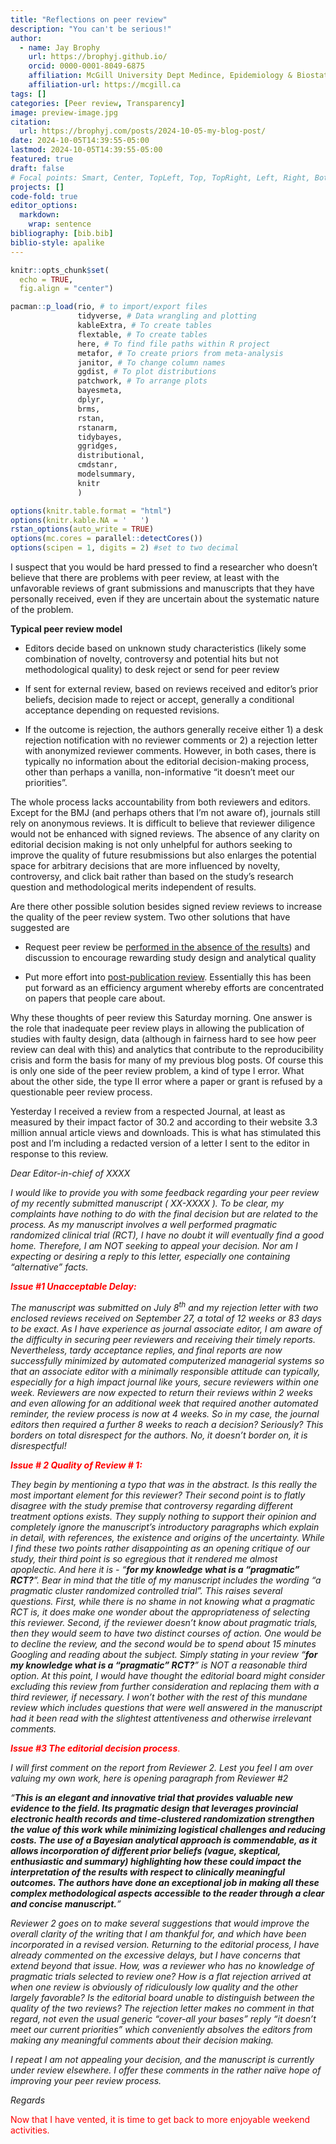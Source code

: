 ```yaml
---
title: "Reflections on peer review"
description: "You can't be serious!"
author:
  - name: Jay Brophy
    url: https://brophyj.github.io/
    orcid: 0000-0001-8049-6875
    affiliation: McGill University Dept Medince, Epidemiology & Biostatistics
    affiliation-url: https://mcgill.ca 
tags: []
categories: [Peer review, Transparency]
image: preview-image.jpg
citation: 
  url: https://brophyj.com/posts/2024-10-05-my-blog-post/ 
date: 2024-10-05T14:39:55-05:00
lastmod: 2024-10-05T14:39:55-05:00
featured: true
draft: false
# Focal points: Smart, Center, TopLeft, Top, TopRight, Left, Right, BottomLeft, Bottom, BottomRight.
projects: []
code-fold: true
editor_options: 
  markdown: 
    wrap: sentence
bibliography: [bib.bib]
biblio-style: apalike
---
```


```r
knitr::opts_chunk$set(
  echo = TRUE,
  fig.align = "center")

pacman::p_load(rio, # to import/export files
               tidyverse, # Data wrangling and plotting
               kableExtra, # To create tables
               flextable, # To create tables
               here, # To find file paths within R project
               metafor, # To create priors from meta-analysis
               janitor, # To change column names
               ggdist, # To plot distributions
               patchwork, # To arrange plots
               bayesmeta,
               dplyr,
               brms,
               rstan,
               rstanarm,
               tidybayes,
               ggridges,
               distributional,
               cmdstanr, 
               modelsummary,
               knitr
               )

options(knitr.table.format = "html")
options(knitr.kable.NA = '   ')
rstan_options(auto_write = TRUE)
options(mc.cores = parallel::detectCores())
options(scipen = 1, digits = 2) #set to two decimal 

```

I suspect that you would be hard pressed to find a researcher who doesn’t believe that there are problems with peer review, at least with the unfavorable reviews of grant submissions and manuscripts that they have personally received, even if they are uncertain about the systematic nature of the problem.

**Typical peer review model**

-   Editors decide based on unknown study characteristics (likely some combination of novelty, controversy and potential hits but not methodological quality) to desk reject or send for peer review

-   If sent for external review, based on reviews received and editor’s prior beliefs, decision made to reject or accept, generally a conditional acceptance depending on requested revisions.

-   If the outcome is rejection, the authors generally receive either 1) a desk rejection notification with no reviewer comments or 2) a rejection letter with anonymized reviewer comments.
    However, in both cases, there is typically no information about the editorial decision-making process, other than perhaps a vanilla, non-informative “it doesn’t meet our priorities”.

The whole process lacks accountability from both reviewers and editors.
Except for the BMJ (and perhaps others that I’m not aware of), journals still rely on anonymous reviews.
It is difficult to believe that reviewer diligence would not be enhanced with signed reviews.
The absence of any clarity on editorial decision making is not only unhelpful for authors seeking to improve the quality of future resubmissions but also enlarges the potential space for arbitrary decisions that are more influenced by novelty, controversy, and click bait rather than based on the study’s research question and methodological merits independent of results.

Are there other possible solution besides signed review reviews to increase the quality of the peer review system.
Two other solutions that have suggested are

-   Request peer review be [performed in the absence of the results](https://deevybee.blogspot.com/2024/03/some-thoughts-on-elifes-new-model-one.html)) and discussion to encourage rewarding study design and analytical quality

-   Put more effort into [post-publication review](https://statmodeling.stat.columbia.edu/2016/12/16/an-efficiency-argument-for-post-publication-review/).
    Essentially this has been put forward as an efficiency argument whereby efforts are concentrated on papers that people care about.

Why these thoughts of peer review this Saturday morning.
One answer is the role that inadequate peer review plays in allowing the publication of studies with faulty design, data (although in fairness hard to see how peer review can deal with this) and analytics that contribute to the reproducibility crisis and form the basis for many of my previous blog posts.
Of course this is only one side of the peer review problem, a kind of type I error.
What about the other side, the type II error where a paper or grant is refused by a questionable peer review process.

Yesterday I received a review from a respected Journal, at least as measured by their impact factor of 30.2 and according to their website 3.3 million annual article views and downloads.
This is what has stimulated this post and I’m including a redacted version of a letter I sent to the editor in response to this review.

*Dear Editor-in-chief of XXXX*

*I would like to provide you with some feedback regarding your peer review of my recently submitted manuscript ( XX-XXXX ). To be clear, my complaints have nothing to do with the final decision but are related to the process. As my manuscript involves a well performed pragmatic randomized clinical trial (RCT), I have no doubt it will eventually find a good home. Therefore, I am NOT seeking to appeal your decision. Nor am I expecting or desiring a reply to this letter, especially one containing “alternative” facts.*

::: {style="color: red"}
***Issue #1 Unacceptable Delay:***
:::

*The manuscript was submitted on July 8^th^ and my rejection letter with two enclosed reviews received on September 27, a total of 12 weeks or 83 days to be exact. As I have experience as journal associate editor, I am aware of the difficulty in securing peer reviewers and receiving their timely reports. Nevertheless, tardy acceptance replies, and final reports are now successfully minimized by automated computerized managerial systems so that an associate editor with a minimally responsible attitude can typically, especially for a high impact journal like yours, secure reviewers within one week. Reviewers are now expected to return their reviews within 2 weeks and even allowing for an additional week that required another automated reminder, the review process is now at 4 weeks. So in my case, the journal editors then required a further 8 weeks to reach a decision? Seriously? This borders on total disrespect for the authors. No, it doesn’t border on, it is disrespectful!*

::: {style="color: red"}
***Issue \# 2 Quality of Review \# 1:***
:::

*They begin by mentioning a typo that was in the abstract. Is this really the most important element for this reviewer? Their second point is to flatly disagree with the study premise that controversy regarding different treatment options exists. They supply nothing to support their opinion and completely ignore the manuscript's introductory paragraphs which explain in detail, with references, the existence and origins of the uncertainty. While I find these two points rather disappointing as an opening critique of our study, their third point is so egregious that it rendered me almost apoplectic. And here it is - “**for my knowledge what is a “pragmatic” RCT?**”. Bear in mind that the title of my manuscript includes the wording “a pragmatic cluster randomized controlled trial”. This raises several questions. First, while there is no shame in not knowing what a pragmatic RCT is, it does make one wonder about the appropriateness of selecting this reviewer. Second, if the reviewer doesn’t know about pragmatic trials, then they would seem to have two distinct courses of action. One would be to decline the review, and the second would be to spend about 15 minutes Googling and reading about the subject. Simply stating in your review “**for my knowledge what is a “pragmatic” RCT?**” is NOT a reasonable third option. At this point, I would have thought the editorial board might consider excluding this review from further consideration and replacing them with a third reviewer, if necessary. I won’t bother with the rest of this mundane review which includes questions that were well answered in the manuscript had it been read with the slightest attentiveness and otherwise irrelevant comments.*

::: {style="color: red"}
***Issue #3 The editorial decision process***.
:::

*I will first comment on the report from Reviewer 2. Lest you feel I am over valuing my own work, here is opening paragraph from Reviewer #2*

*“**This is an elegant and innovative trial that provides valuable new evidence to the field. Its pragmatic design that leverages provincial electronic health records and time-clustered randomization strengthen the value of this work while minimizing logistical challenges and reducing costs. The use of a Bayesian analytical approach is commendable, as it allows incorporation of different prior beliefs (vague, skeptical, enthusiastic and summary) highlighting how these could impact the interpretation of the results with respect to clinically meaningful outcomes. The authors have done an exceptional job in making all these complex methodological aspects accessible to the reader through a clear and concise manuscript.**”*

*Reviewer 2 goes on to make several suggestions that would improve the overall clarity of the writing that I am thankful for, and which have been incorporated in a revised version. Returning to the editorial process, I have already commented on the excessive delays, but I have concerns that extend beyond that issue. How, was a reviewer who has no knowledge of pragmatic trials selected to review one? How is a flat rejection arrived at when one review is obviously of ridiculously low quality and the other largely favorable? Is the editorial board unable to distinguish between the quality of the two reviews? The rejection letter makes no comment in that regard, not even the usual generic "cover-all your bases” reply “it doesn’t meet our current priorities” which conveniently absolves the editors from making any meaningful comments about their decision making.*

*I repeat I am not appealing your decision, and the manuscript is currently under review elsewhere. I offer these comments in the rather naïve hope of improving your peer review process.*

*Regards*

::: {style="color: red"}
Now that I have vented, it is time to get back to more enjoyable weekend activities.
:::

